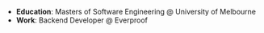 - <strong>Education</strong>: Masters of Software Engineering @ University of
  Melbourne
- <strong>Work</strong>: Backend Developer @ Everproof
